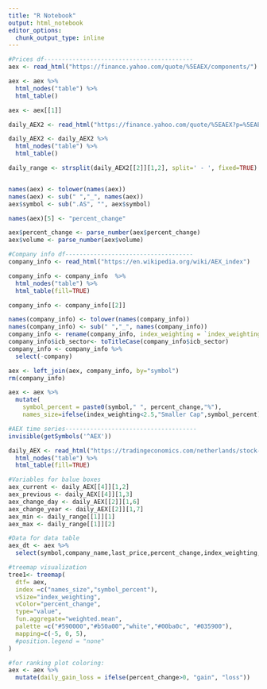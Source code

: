 ```yaml
---
title: "R Notebook"
output: html_notebook
editor_options: 
  chunk_output_type: inline
---
```



```r
#Prices df------------------------------------------
aex <- read_html("https://finance.yahoo.com/quote/%5EAEX/components/")

aex <- aex %>% 
  html_nodes("table") %>% 
  html_table()

aex <- aex[[1]]

daily_AEX2 <- read_html("https://finance.yahoo.com/quote/%5EAEX?p=%5EAEX")

daily_AEX2 <- daily_AEX2 %>% 
  html_nodes("table") %>% 
  html_table()

daily_range <- strsplit(daily_AEX2[[2]][1,2], split=' - ', fixed=TRUE)


names(aex) <- tolower(names(aex))
names(aex) <- sub(" ","_", names(aex))
aex$symbol <- sub(".AS", "", aex$symbol)

names(aex)[5] <- "percent_change"

aex$percent_change <- parse_number(aex$percent_change)
aex$volume <- parse_number(aex$volume)


```


```r

#Company info df------------------------------------
company_info <- read_html("https://en.wikipedia.org/wiki/AEX_index")

company_info <- company_info  %>% 
  html_nodes("table") %>% 
  html_table(fill=TRUE)

company_info <- company_info[[2]]

names(company_info) <- tolower(names(company_info))
names(company_info) <- sub(" ","_", names(company_info))
company_info <- rename(company_info, index_weighting = `index_weighting (%)`, symbol = ticker_symbol)
company_info$icb_sector<- toTitleCase(company_info$icb_sector)
company_info <- company_info %>% 
  select(-company)

aex <- left_join(aex, company_info, by="symbol")
rm(company_info)

aex <- aex %>% 
  mutate(
    symbol_percent = paste0(symbol," ", percent_change,"%"),
    names_size=ifelse(index_weighting<2.5,"Smaller Cap",symbol_percent))
```


```r

#AEX time series-------------------------------------
invisible(getSymbols('^AEX'))

daily_AEX <- read_html("https://tradingeconomics.com/netherlands/stock-market") %>% 
  html_nodes("table") %>% 
  html_table(fill=TRUE)

```


```r
#Variables for balue boxes
aex_current <- daily_AEX[[4]][1,2]
aex_previous <- daily_AEX[[4]][1,3]
aex_change_day <- daily_AEX[[2]][1,6]
aex_change_year <- daily_AEX[[2]][1,7]
aex_min <- daily_range[[1]][1]
aex_max <- daily_range[[1]][2]

#Data for data table
aex_dt <- aex %>% 
  select(symbol,company_name,last_price,percent_change,index_weighting, icb_sector)

#treemap visualization
tree1<- treemap(
  dtf= aex,
  index =c("names_size","symbol_percent"),
  vSize="index_weighting",
  vColor="percent_change",
  type="value",
  fun.aggregate="weighted.mean",
  palette =c("#590000","#b50a00","white","#00ba0c", "#035900"),
  mapping=c(-5, 0, 5),
  #position.legend = "none"
)

#for ranking plot coloring:
aex <- aex %>% 
  mutate(daily_gain_loss = ifelse(percent_change>0, "gain", "loss"))

```




